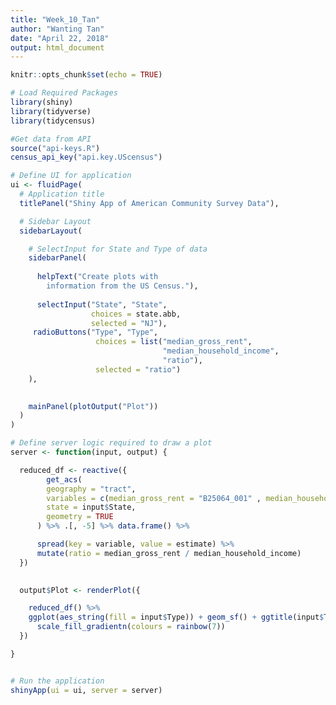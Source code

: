 ```yaml
---
title: "Week_10_Tan"
author: "Wanting Tan"
date: "April 22, 2018"
output: html_document
---
```


```r
knitr::opts_chunk$set(echo = TRUE)
```
```r
# Load Required Packages
library(shiny)
library(tidyverse)
library(tidycensus)
```

```r
#Get data from API
source("api-keys.R")
census_api_key("api.key.UScensus")

# Define UI for application
ui <- fluidPage(
  # Application title
  titlePanel("Shiny App of American Community Survey Data"),

  # Sidebar Layout
  sidebarLayout(

    # SelectInput for State and Type of data
    sidebarPanel(
      
      helpText("Create plots with 
        information from the US Census."),
      
      selectInput("State", "State",
                  choices = state.abb,
                  selected = "NJ"),
     radioButtons("Type", "Type",
                   choices = list("median_gross_rent",
                                  "median_household_income",
                                  "ratio"), 
                   selected = "ratio")
    ),

    
    mainPanel(plotOutput("Plot"))
  )
)

# Define server logic required to draw a plot
server <- function(input, output) {

  reduced_df <- reactive({
        get_acs(
        geography = "tract",
        variables = c(median_gross_rent = "B25064_001" , median_household_income = "B19013_001"),
        state = input$State,
        geometry = TRUE
      ) %>% .[, -5] %>% data.frame() %>% 

      spread(key = variable, value = estimate) %>% 
      mutate(ratio = median_gross_rent / median_household_income)
  })

  
  output$Plot <- renderPlot({

    reduced_df() %>% 
    ggplot(aes_string(fill = input$Type)) + geom_sf() + ggtitle(input$Type) + 
      scale_fill_gradientn(colours = rainbow(7))
  })

}


# Run the application 
shinyApp(ui = ui, server = server)
```


